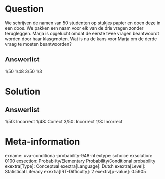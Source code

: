 Question
========

We schrijven de namen van 50 studenten op stukjes papier en doen deze in
een doos. We pakken een naam voor elk van de drie vragen zonder
terugleggen. Marja is opgelucht omdat de eerste twee vragen beantwoordt
worden door haar klasgenoten. Wat is nu de kans voor Marja om de derde
vraag te moeten beantwoorden?

Answerlist
----------

1/50
1/48
3/50
1/3

Solution
========

Answerlist
----------

1/50: Incorrect
1/48: Correct
3/50: Incorrect
1/3: Incorrect

Meta-information
================
exname: uva-conditional-probability-948-nl
extype: schoice
exsolution: 0100
exsection: Probability/Elementary Probability/Conditional probability
exextra[Type]: Conceptual
exextra[Language]: Dutch
exextra[Level]: Statistical Literacy
exextra[IRT-Difficulty]: 2
exextra[p-value]: 0.5905
